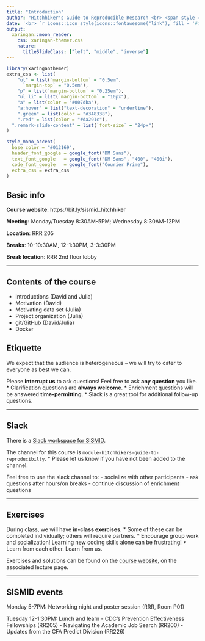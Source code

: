 ```yaml
---
title: "Introduction"
author: "Hitchhiker's Guide to Reproducible Research <br> <span style = 'font-size: 75%;'> Julia Wrobel and David Benkeser  </span>"
date: '<br> `r icons::icon_style(icons::fontawesome("link"), fill = '#ffffff')` [.white[Course Website]](https://bit.ly/sismid_hitchhikers)'
output:
  xaringan::moon_reader:
    css: xaringan-themer.css
    nature:
      titleSlideClass: ["left", "middle", "inverse"]
---
```


```r
library(xaringanthemer)
extra_css <- list(
    "ul" = list(`margin-bottom` = "0.5em",
      `margin-top` = "0.5em"),
  	"p" = list(`margin-bottom` = "0.25em"),
	"ul li" = list(`margin-bottom` = "10px"),
	"a" = list(color = "#007dba"),
	"a:hover" = list("text-decoration" = "underline"),
	".green" = list(color = "#348338"),
	".red" = list(color = "#da291c"),
  ".remark-slide-content" = list(`font-size` = "24px")
)

style_mono_accent(
  base_color = "#012169",
  header_font_google = google_font("DM Sans"),
  text_font_google   = google_font("DM Sans", "400", "400i"),
  code_font_google   = google_font("Courier Prime"),
  extra_css = extra_css
)
```
<style type="text/css">
.remark-slide-content {
    font-size: 24px
}
</style>


## Basic info

__Course website__: https://bit.ly/sismid_hitchhiker

__Meeting__: Monday/Tuesday 8:30AM-5PM; Wednesday 8:30AM-12PM

__Location__: RRR 205

__Breaks__: 10-10:30AM, 12-1:30PM, 3-3:30PM

__Break location__: RRR 2nd floor lobby

---

## Contents of the course

* Introductions (David and Julia)
* Motivation (David)
* Motivating data set (Julia)
* Project organization (Julia)
* git/GitHub (David/Julia)
* Docker

## Etiquette

We expect that the audience is heterogeneous -- we will try to cater to everyone as best we can.

Please __interrupt us__ to ask questions! Feel free to ask __any question__ you like. 
* Clarification questions are __always welcome__.
* Enrichment questions will be answered __time-permitting__.
	* Slack is a great tool for additional follow-up questions.

---

## Slack

There is a [Slack workspace for SISMID](emorysismid.slack.com). 

The channel for this course is `module-hitchhikers-guide-to-reproducibilty`.
* Please let us know if you have not been added to the channel.

Feel free to use the slack channel to:
- socialize with other participants
- ask questions after hours/on breaks
- continue discussion of enrichment questions

---

## Exercises

During class, we will have __in-class exercises__.
* Some of these can be completed individually; others will require partners.
* Encourage group work and socialization! Learning new coding skills alone can be frustrating!
* Learn from each other. Learn from us.

Exercises and solutions can be found on the [course website](https://bit.ly/sismid_hitchhiker), on the associated lecture page.

---

## SISMID events

Monday 5-7PM: Networking night and poster session (RRR, Room P01)

Tuesday 12-1:30PM: Lunch and learn
- CDC's Prevention Effectiveness Fellowships (RR205)
- Navigating the Academic Job Search (RR200)
- Updates from the CFA Predict Division (RR226)
